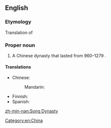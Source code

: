 ==English==

===Etymology===
Translation of {{etyl|cmn|en}} {{m|cmn|宋朝|||tr=Sòng cháo|sc=Hani}}

===Proper noun===
{{en-proper noun|head=[[Song]] [[dynasty]]}}

# A Chinese dynasty that lasted from 960–1279 {{C.E.}}.

====Translations====
{{trans-top|Chinese dynasty}}
* Chinese: 
*: Mandarin: {{t-needed|cmn}}
{{trans-mid}}
* Finnish: {{t-needed|fi}}
* Spanish: {{t-needed|es}}
{{trans-bottom}}

[[Category:en:China]]

[[zh-min-nan:Song Dynasty]]